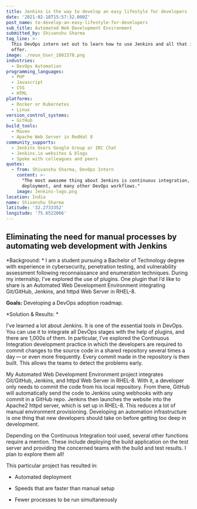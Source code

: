 ```yaml
---
title: Jenkins is the way to develop an easy lifestyle for developers
date: '2021-02-18T15:57:32.000Z'
post_name: to-develop-an-easy-lifestyle-for-developers
sub_title: Automated Web Development Environment
submitted_by: Shivanshu Sharma
tag_line: >-
  This DevOps intern set out to learn how to use Jenkins and all that it has to
  offer.
image: ./noun_User_1801578.png
industries:
  - DevOps Automation
programming_languages:
  - PHP
  - Javascript
  - CSS
  - HTML
platforms:
  - Docker or Kubernetes
  - Linux
version_control_systems:
  - GitHub
build_tools:
  - Maven
  - Apache Web Server in RedHat 8
community_supports:
  - Jenkins Users Google Group or IRC Chat
  - Jenkins.io websites & blogs
  - Spoke with colleagues and peers
quotes:
  - from: Shivanshu Sharma, DevOps Intern
    content: >-
      "The most awesome thing about Jenkins is continuous integration,
      deployment, and many other DevOps workflows."
    image: Jenkins-logo.png
location: India
name: Shivanshu Sharma
latitude: '32.2733352'
longitude: '75.6522066'
---
```

## Eliminating the need for manual processes by automating web development with Jenkins

\*Background: \* I am a student pursuing a Bachelor of Technology degree with experience in cybersecurity, penetration testing, and vulnerability assessment following reconnaissance and enumeration techniques. During my internship, I’ve explored the use of plugins. One plugin that I’d like to share is an Automated Web Development Environment integrating Git/GitHub, Jenkins, and httpd Web Server in RHEL-8.

**Goals:** Developing a DevOps adoption roadmap.

<Testimonal idx="0" />

\*Solution & Results: \*

I’ve learned a lot about Jenkins. It is one of the essential tools in DevOps. You can use it to integrate all DevOps stages with the help of plugins, and there are 1,000s of them. In particular, I’ve explored the Continuous Integration development practice in which the developers are required to commit changes to the source code in a shared repository several times a day — or even more frequently. Every commit made in the repository is then built. This allows the teams to detect the problems early.

My Automated Web Development Environment project integrates Git/GitHub, Jenkins, and httpd Web Server in RHEL-8. With it, a developer only needs to commit the code from his local repository. From there, GitHub will automatically send the code to Jenkins using webhooks with any commit in a GitHub repo. Jenkins then launches the website into the Apache2 httpd server, which is set up in RHEL-8. This reduces a lot of manual environment provisioning. Developing an automation infrastructure is one thing that new developers should take on before getting too deep in development.

Depending on the Continuous Integration tool used, several other functions require a mention. These include deploying the build application on the test server and providing the concerned teams with the build and test results. I plan to explore them all!

This particular project has resulted in:

-   Automated deployment

-   Speeds that are faster than manual setup

-   Fewer processes to be run simultaneously
